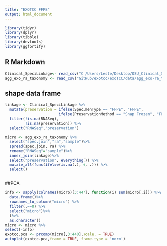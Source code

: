 ```yaml
---
title: "EXOTCC FFPE"
output: html_document
---
```


```r
library(tidyr)
library(dplyr)
library(tibble)
library(devtools)
library(ggfortify)
```

## R Markdown
```r
Clinical_SpeciLinkage<- read_csv("C:/Users/Leste/Desktop/OSU_Clinical_Specimen_Linkage_Data_Full_20200526.csv")
agg_exo_ra_taxonomy <- read_csv("GitHub/exotcc/exoTCC/data/agg_exo-ra_taxonomy.csv")
```

## shape data frame
```r
linkage <- Clinical_SpeciLinkage %>%
  mutate(preservation = ifelse(SpecimenType == "FFPE", "FFPE",
                        ifelse(PreservationMethod == "Snap Frozen", "FF", NA)))%>%
  filter(!is.na(RNASeq),
         !is.na(preservation)) %>%
  select("RNASeq","preservation")

micro <- agg_exo_ra_taxonomy %>%
  select("spec.join","ra","sample")%>%
  spread(spec.join, ra) %>% 
  rename("RNASeq"="sample")%>%
  inner_join(linkage)%>%
  select("preservation", everything()) %>%
  mutate_all(funs(ifelse(is.na(.), 0, .))) %>%
  select()
  
```


##PCA
```r
info <- sapply(colnames(micro)[3:447], function(i) sum(micro[,i])) %>%
  data.frame()%>%
  rownames_to_column("micro") %>%
  filter(.==0) %>%
  select("micro")%>%
  t%>%
  as.character()
micro <- micro %>%
select(-info)
exotcc.pca <- prcomp(micro[,3:440],scale. = TRUE)
autoplot(exotcc.pca,frame = TRUE, frame.type = 'norm')
```
